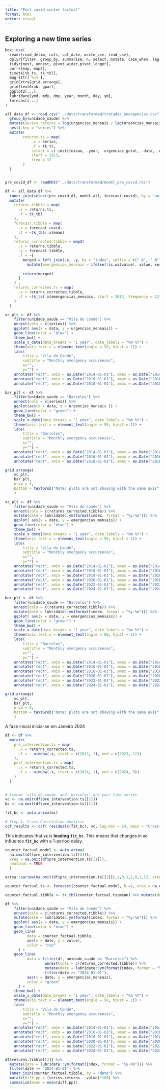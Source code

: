 ```yaml
---
title: "Post covid conter factual"
format: html
editor: visual
---
```


## Exploring a new time series

```r

box::use(
  readr[read_delim, cols, col_date, write_csv, read_csv],
  dplyr[filter, group_by, summarise, n, select, mutate, case_when, lag, first, ungroup, arrange, pull, inner_join, left_join],
  tidyr[nest, unnest, pivot_wider,pivot_longer],
  purrr[map, map2],
  timetk[tk_ts, tk_tbl],
  magrittr[`%>%`],
  gridExtra[grid.arrange],
  grid[textGrob, gpar],
  ggplot2[...],
  lubridate[ymd, mdy, dmy, year, month, day, ym],
  forecast[...]
)

```

```r

all_data_df <- read_csv("../data/transformed/tratadas_emergencias.csv") %>% 
  group_by(unidade_saude) %>% 
  mutate(series.returns = log(urgencias_mensais / lag(urgencias_mensais))) %>% 
  nest(.key = "series") %>% 
  mutate(
        returns.ts = map(
            .x = series,
            .f = tk_ts,
            select = c(-instituicao, -year, -urgencias_geral, -data, -urgencias_mensais),
            start = 2013,
            freq = 12
        )
  )


pre_covid_df <- readRDS("../data/transformed/model_pre_covid.rds")

df <- all_data_df %>%
  inner_join(select(pre_covid_df, model.all, forecast.covid), by = "unidade_saude") %>% 
  mutate(
    returns.tibble = map(
      .x = returns.ts,
      .f = tk_tbl
    ),
    forecast.tibble = map(
      .x = forecast.covid,
      .f = ~tk_tbl(.x$mean)
    ),
    returns_corrected.tibble = map2(
      .x = returns.tibble,
      .y = forecast.tibble,
      .f = ~{
        merged = left_join(.x, .y, by = "index", suffix = c("_A", "_B")) %>% 
          mutate(emergencias_mensais = ifelse(!is.na(value), value, series.returns)) 
        
        return(merged)
      }
    ) ,
    returns_corrected.ts = map(
      .x = returns_corrected.tibble,
      .f = ~tk_ts(.x$emergencias_mensais, start = 2013, frequency = 12)
    )
  )

```

```r

vc_plt <- df %>% 
    filter(unidade_saude == "Vila do Conde") %>%
    unnest(cols = c(series)) %>%  
    ggplot( aes(x = data, y = urgencias_mensais)) +
    geom_line(color = "blue") +
    theme_bw() +
    scale_x_date(date_breaks = "1 year", date_labels = "%m %Y") +
    theme(axis.text.x = element_text(angle = 90, hjust = 1)) +
    labs(
        title = "Vila do Conde",
        subtitle = "Monthly emergency occurences",
        x="",
        y="") +
    annotate("rect", xmin = as.Date("2014-01-01"), xmax = as.Date("2014-12-31"), ymin = -Inf, ymax = Inf, alpha = 0.3, fill = "lightgray") +
    annotate("rect", xmin = as.Date("2016-01-01"), xmax = as.Date("2016-12-31"), ymin = -Inf, ymax = Inf, alpha = 0.3, fill = "lightgray") +
    annotate("rect", xmin = as.Date("2018-01-01"), xmax = as.Date("2018-12-31"), ymin = -Inf, ymax = Inf, alpha = 0.3, fill = "lightgray")  

bar_plt <- df %>% 
    filter(unidade_saude == "Barcelos") %>%
    unnest(cols = c(series)) %>%  
    ggplot(aes(x = data, y = urgencias_mensais )) +
    geom_line(color = "green") +
    theme_bw() +
    scale_x_date(date_breaks = "1 year", date_labels = "%m %Y") +
    theme(axis.text.x = element_text(angle = 90, hjust = 1)) +
    labs(
        title = "Barcelos",
        subtitle = "Monthly emergency occurences",
        x="",
        y="") +
    annotate("rect", xmin = as.Date("2014-01-01"), xmax = as.Date("2014-12-31"), ymin = -Inf, ymax = Inf, alpha = 0.3, fill = "lightgray") +
    annotate("rect", xmin = as.Date("2016-01-01"), xmax = as.Date("2016-12-31"), ymin = -Inf, ymax = Inf, alpha = 0.3, fill = "lightgray") +
    annotate("rect", xmin = as.Date("2018-01-01"), xmax = as.Date("2018-12-31"), ymin = -Inf, ymax = Inf, alpha = 0.3, fill = "lightgray")  

grid.arrange(
    vc_plt, 
    bar_plt, 
    nrow = 2,
    bottom = textGrob("Note: plots are not showing with the same axis", gp = gpar(fontsize = 10, fontface = "italic"))
    )
```

```r

vc_plt <- df %>% 
    filter(unidade_saude == "Vila do Conde") %>%
    unnest(cols = c(returns_corrected.tibble)) %>%  
    mutate(date = lubridate::ym(format(index, format = "%y-%m"))) %>%  
    ggplot( aes(x = date, y = emergencias_mensais)) +
    geom_line(color = "blue") +
    theme_bw() +
    scale_x_date(date_breaks = "1 year", date_labels = "%m %Y") +
    theme(axis.text.x = element_text(angle = 90, hjust = 1)) +
    labs(
        title = "Vila do Conde",
        subtitle = "Monthly emergency occurences",
        x="",
        y="") +
    annotate("rect", xmin = as.Date("2014-01-01"), xmax = as.Date("2014-12-31"), ymin = -Inf, ymax = Inf, alpha = 0.3, fill = "lightgray") +
    annotate("rect", xmin = as.Date("2016-01-01"), xmax = as.Date("2016-12-31"), ymin = -Inf, ymax = Inf, alpha = 0.3, fill = "lightgray") +
    annotate("rect", xmin = as.Date("2018-01-01"), xmax = as.Date("2018-12-31"), ymin = -Inf, ymax = Inf, alpha = 0.3, fill = "lightgray") +
    annotate("rect", xmin = as.Date("2020-01-01"), xmax = as.Date("2020-12-31"), ymin = -Inf, ymax = Inf, alpha = 0.3, fill = "lightgray")  +
    annotate("rect", xmin = as.Date("2022-01-01"), xmax = as.Date("2022-12-31"), ymin = -Inf, ymax = Inf, alpha = 0.3, fill = "lightgray")  +
    annotate("rect", xmin = as.Date("2024-01-01"), xmax = as.Date("2024-09-30"), ymin = -Inf, ymax = Inf, alpha = 0.3, fill = "lightgray")  

bar_plt <- df %>% 
    filter(unidade_saude == "Barcelos") %>%
    unnest(cols = c(returns_corrected.tibble)) %>%  
    mutate(date = lubridate::ym(format(index, format = "%y-%m"))) %>%  
    ggplot( aes(x = date, y = emergencias_mensais)) +
    geom_line(color = "green") +
    theme_bw() +
    scale_x_date(date_breaks = "1 year", date_labels = "%m %Y") +
    theme(axis.text.x = element_text(angle = 90, hjust = 1)) +
    labs(
        title = "Barcelos",
        subtitle = "Monthly emergency occurences",
        x="",
        y="") +
    annotate("rect", xmin = as.Date("2014-01-01"), xmax = as.Date("2014-12-31"), ymin = -Inf, ymax = Inf, alpha = 0.3, fill = "lightgray") +
    annotate("rect", xmin = as.Date("2016-01-01"), xmax = as.Date("2016-12-31"), ymin = -Inf, ymax = Inf, alpha = 0.3, fill = "lightgray") +
    annotate("rect", xmin = as.Date("2018-01-01"), xmax = as.Date("2018-12-31"), ymin = -Inf, ymax = Inf, alpha = 0.3, fill = "lightgray") +
    annotate("rect", xmin = as.Date("2020-01-01"), xmax = as.Date("2020-12-31"), ymin = -Inf, ymax = Inf, alpha = 0.3, fill = "lightgray")  +
    annotate("rect", xmin = as.Date("2022-01-01"), xmax = as.Date("2022-12-31"), ymin = -Inf, ymax = Inf, alpha = 0.3, fill = "lightgray")  +
    annotate("rect", xmin = as.Date("2024-01-01"), xmax = as.Date("2024-09-30"), ymin = -Inf, ymax = Inf, alpha = 0.3, fill = "lightgray")   

grid.arrange(
    vc_plt, 
    bar_plt, 
    nrow = 2,
    bottom = textGrob("Note: plots are not showing with the same axis", gp = gpar(fontsize = 10, fontface = "italic"))
    )

```

A fase inicial inicia-se em Janeiro 2024

```r

df <- df %>% 
  mutate(
    pre_intervention.ts = map(
      .x = returns_corrected.ts,
      .f = ~ window(.x, start = c(2013, 1), end = c(2023, 12))
    ),
    post_intervention.ts = map(
      .x = returns_corrected.ts,
      .f = ~ window(.x, start = c(2024, 1), end = c(2024, 9))
    )
  )
  

```

```r

# Assume `vila_do_conde` and `barcelos` are your time series
vc <- na.omit(df$pre_intervention.ts[[2]])
bc <- na.omit(df$pre_intervention.ts[[1]])

fit_bc <- auto.arima(bc)

# Step 1: Cross-Correlation Analysis
ccf_results <- ccf( residuals(fit_bc), vc, lag.max = 24, main = "Cross-Correlation")

```

This indicates that **`vc`** is **leading** **`fit_bc`**. This means that changes in **`vc`** influence **`fit_bc`** with a 1-period delay.

```r

counter_factual.model <- auto.arima(
  na.omit(df$pre_intervention.ts[[2]]), 
  xreg = na.omit(df$pre_intervention.ts[[1]]), 
  seasonal = TRUE
  )

```

```r
astsa::sarima(na.omit(df$pre_intervention.ts[[2]]),1,0,1,1,0,1,12, xreg = na.omit(df$pre_intervention.ts[[1]]))
```

```r

counter_factual.ts <- forecast(counter_factual.model, h =9, xreg = na.omit(df$post_intervention.ts[[1]]))

counter_factual.tibble <- tk_tbl(counter_factual.ts$mean) %>% mutate(date = lubridate::ym(format(index, format = "%y-%m")))

```

```r

df %>% 
    filter(unidade_saude == "Vila do Conde") %>%
    unnest(cols = c(returns_corrected.tibble)) %>%  
    mutate(date = lubridate::ym(format(index, format = "%y-%m"))) %>%  
    ggplot( aes(x = date, y = emergencias_mensais)) +
    geom_line(color = "blue") +
    geom_line(
          data = counter_factual.tibble,
          aes(x = date, y = value),
          color = "red"
      ) +
    geom_line(
          data = filter(df, unidade_saude == "Barcelos") %>%
                  unnest(cols = c(returns_corrected.tibble)) %>%  
                  mutate(date = lubridate::ym(format(index, format = "%y-%m"))) %>% 
                  filter(date >= "2024-01-01"),
          aes(x = date, y = emergencias_mensais),
          color = "green"
      ) +
    theme_bw() +
    scale_x_date(date_breaks = "1 year", date_labels = "%m %Y") +
    theme(axis.text.x = element_text(angle = 90, hjust = 1)) +
    labs(
        title = "Vila do Conde",
        subtitle = "Monthly emergency occurences",
        x="",
        y="") +
    annotate("rect", xmin = as.Date("2014-01-01"), xmax = as.Date("2014-12-31"), ymin = -Inf, ymax = Inf, alpha = 0.3, fill = "lightgray") +
    annotate("rect", xmin = as.Date("2016-01-01"), xmax = as.Date("2016-12-31"), ymin = -Inf, ymax = Inf, alpha = 0.3, fill = "lightgray") +
    annotate("rect", xmin = as.Date("2018-01-01"), xmax = as.Date("2018-12-31"), ymin = -Inf, ymax = Inf, alpha = 0.3, fill = "lightgray") +
    annotate("rect", xmin = as.Date("2020-01-01"), xmax = as.Date("2020-12-31"), ymin = -Inf, ymax = Inf, alpha = 0.3, fill = "lightgray")  +
    annotate("rect", xmin = as.Date("2022-01-01"), xmax = as.Date("2022-12-31"), ymin = -Inf, ymax = Inf, alpha = 0.3, fill = "lightgray")  +
    annotate("rect", xmin = as.Date("2024-01-01"), xmax = as.Date("2024-09-30"), ymin = -Inf, ymax = Inf, alpha = 0.3, fill = "lightgray")  

```

```r

df$returns.tibble[[2]] %>% 
  mutate(date = lubridate::ym(format(index, format = "%y-%m"))) %>% 
  filter(date >= "2024-01-01") %>% 
  inner_join(counter_factual.tibble, by = "date") %>% 
  mutate(diff.pp = (series.returns - value)*100) %>% 
  summarise(mean = mean(diff.pp))

```
